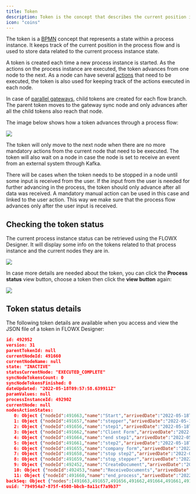 ```yaml
---
title: Token
description: Token is the concept that describes the current position in the process flow. When you start the process you have a graph of [nodes](./node/node.md) and based on the configuration you will go from one to another based on the defined sequence (connection between nodes).
icon: "coins"
---
```


The token is a [BPMN](../platform-overview/frameworks-and-standards/business-process-industry-standards/intro-to-bpmn/intro-to-bpmn.md) concept that represents a state within a process instance. It keeps track of the current position in the process flow and is used to store data related to the current process instance state.

A token is created each time a new process instance is started. As the actions on the process instance are executed, the token advances from one node to the next. As a node can have several [actions](./actions/actions.md) that need to be executed, the token is also used for keeping track of the actions executed in each node.

In case of [parallel gateways](./node/parallel-gateway.md), child tokens are created for each flow branch. The parent token moves to the gateway sync node and only advances after all the child tokens also reach that node.

The image below shows how a token advances through a process flow:

<Frame>

![](https://s3.eu-west-1.amazonaws.com/docx.flowx.ai/building-blocks/image%20%28140%29%20%281%29%20%281%29%20%281%29%20%281%29%20%281%29.png)

</Frame>

The token will only move to the next node when there are no more mandatory actions from the current node that need to be executed. The token will also wait on a node in case the node is set to receive an event from an external system through Kafka.

There will be cases when the token needs to be stopped in a node until some input is received from the user. If the input from the user is needed for further advancing in the process, the token should only advance after all data was received. A mandatory manual action can be used in this case and linked to the user action. This way we make sure that the process flow advances only after the user input is received.

## Checking the token status

The current process instance status can be retrieved using the FLOWX Designer. It will display some info on the tokens related to that process instance and the current nodes they are in.

![](https://s3.eu-west-1.amazonaws.com/docx.flowx.ai/building-blocks/check_token_status.png)

In case more details are needed about the token, you can click the **Process status** view button, choose a token then click the **view button** again:

![](https://s3.eu-west-1.amazonaws.com/docx.flowx.ai/building-blocks/token_view_button.gif)

## Token status details

The following token details are available when you access and view the JSON file of a token in FLOWX Designer:

```json
id: 492952
version: 31
parentTokenId: null
currentNodeId: 491660
currentNodeName: null
state: "INACTIVE"
statusCurrentNode: "EXECUTED_COMPLETE"
syncNodeTokensCount: 0
syncNodeTokensFinished: 0
dateUpdated: "2022-05-18T09:57:58.639911Z"
paramValues: null
processInstanceId: 492902
currentNode: null
nodesActionStates:
   0: Object {"nodeId":491663,"name":"Start","arrivedDate":"2022-05-18T09:56:39.576753Z","actionStateData":null}
   1: Object {"nodeId":491657,"name":"stepper","arrivedDate":"2022-05-18T09:56:40.728676Z","actionStateData":null}
   2: Object {"nodeId":491656,"name":"step1","arrivedDate":"2022-05-18T09:56:41.053054Z","actionStateData":null}
   3: Object {"nodeId":491662,"name":"Client Form","arrivedDate":"2022-05-18T09:56:41.334506Z","actionStateData":{"492053":{"name":"saveClient","state":"COMPLETED","lastExecutedDate":"2022-05-18T09:57:22.648152Z"}}}
   4: Object {"nodeId":491664,"name":"end step1","arrivedDate":"2022-05-18T09:57:23.178718Z","actionStateData":null}
   5: Object {"nodeId":491661,"name":"step2","arrivedDate":"2022-05-18T09:57:23.375835Z","actionStateData":null}
   6: Object {"nodeId":491655,"name":"company form","arrivedDate":"2022-05-18T09:57:23.614491Z","actionStateData":{"492052":{"name":"SaveCompany","state":"COMPLETED","lastExecutedDate":"2022-05-18T09:57:56.671106Z"}}}
   7: Object {"nodeId":491658,"name":"stop step2","arrivedDate":"2022-05-18T09:57:57.032522Z","actionStateData":null}
   8: Object {"nodeId":491659,"name":"stop_stepper","arrivedDate":"2022-05-18T09:57:57.317008Z","actionStateData":null}
   9: Object {"nodeId":492452,"name":"CreateDocument","arrivedDate":"2022-05-18T09:57:57.724493Z","actionStateData":{"492102":{"name":"sendInformation","state":"COMPLETED","lastExecutedDate":"2022-05-18T09:57:57.764628Z"}}}
   10: Object {"nodeId":492453,"name":"ReceiveDocuments","arrivedDate":"2022-05-18T09:57:58.085271Z","actionStateData":null}
   11: Object {"nodeId":491660,"name":"end_process","arrivedDate":"2022-05-18T09:57:58.639921Z","actionStateData":null}
backSeq: Object {"nodes":[491663,491657,491656,491662,491664,491661,491655,491658,491659,492452,492453,491660]}
uuid: "794954a7-875f-4508-bbcb-8a11cf7a9b37"
```


